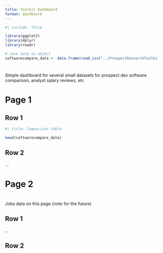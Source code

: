 ```yaml
---
title: Toolkit Dashboard
format: dashboard
---
```

```r
#| include: false

library(ggplot2)
library(dplyr)
library(readr)

```

```r
# save data to object
softwarecompare_data <- data.frame(read_csv("../ProspectResearchToolkit/data/software_compare.csv"))

```
# {.sidebar}

Simple dashboard for several small datasets for prospect dev software comparison, analyst salary reviews, etc

# Page 1

## Row 1

```r
#| title: Comparison table

head(softwarecompare_data)

```

## Row 2

...

# Page 2

# {.sidebar}
Jobs data on this page (note for the future)

## Row 1

...


## Row 2
